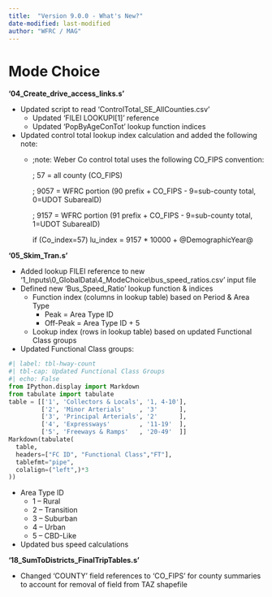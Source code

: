 ```yaml
---
title:  "Version 9.0.0 - What's New?"
date-modified: last-modified
author: "WFRC / MAG"
---
```


# Mode Choice

**'04_Create_drive_access_links.s'**

 - Updated script to read ‘ControlTotal_SE_AllCounties.csv’
    - Updated ‘FILEI LOOKUPI[1]’ reference
    - Updated ‘PopByAgeConTot’ lookup function indices
 - Updated control total lookup index calculation and added the following note:
    - ::: {.callout-note collapse="true"}
      ;note: Weber Co control total uses the following CO_FIPS convention:

      ;      57 = all county   (CO_FIPS)

      ;    9057 = WFRC portion (90 prefix + CO_FIPS - 9=sub-county total, 0=UDOT  SubareaID)

      ;    9157 = WFRC portion (91 prefix + CO_FIPS - 9=sub-county total, 1=UDOT SubareaID)

      if (Co_index=57)  lu_index = 9157 * 10000 + @DemographicYear@
      :::   


**'05_Skim_Tran.s'**

 - Added lookup FILEI reference to new '1_Inputs\\0_GlobalData\\4_ModeChoice\\bus_speed_ratios.csv' input file
 - Defined new 'Bus_Speed_Ratio' lookup function & indices
   - Function index (columns in lookup table) based on Period & Area Type
      - Peak        = Area Type ID
      - Off-Peak = Area Type ID + 5
   - Lookup index (rows in lookup table) based on updated Functional Class groups
 - Updated Functional Class groups:

```python
#| label: tbl-hway-count
#| tbl-cap: Updated Functional Class Groups
#| echo: False
from IPython.display import Markdown
from tabulate import tabulate
table = [['1', 'Collectors & Locals', '1, 4-10'],
         ['2', 'Minor Arterials'    , '3'      ],
         ['3', 'Principal Arterials', '2'      ],
         ['4', 'Expressways'        , '11-19'  ],
         ['5', 'Freeways & Ramps'   , '20-49'  ]]
Markdown(tabulate(
  table, 
  headers=["FC ID", "Functional Class","FT"],
  tablefmt="pipe", 
  colalign=("left",)*3
))
```

 - Area Type ID
   - 1 – Rural
   - 2 – Transition
   - 3 – Suburban
   - 4 – Urban
   - 5 – CBD-Like
 - Updated bus speed calculations


**'18_SumToDistricts_FinalTripTables.s'**

 - Changed 'COUNTY' field references to 'CO_FIPS' for county summaries to account for removal of field from TAZ shapefile
